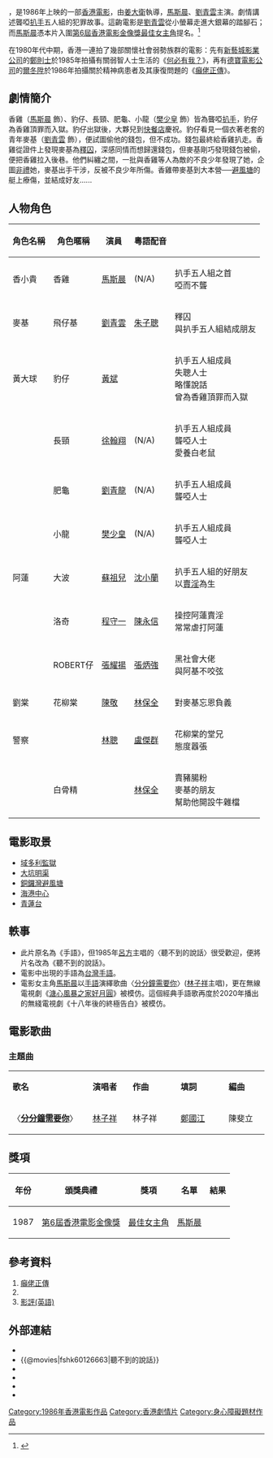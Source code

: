 {{Infobox Film
| name               = 聽不到的說話
| original_name      = ''{{lang|en|Silent Love}}''
| image              = Silent Love DVD cover.jpg
| caption            = 《聽不到的說話》海報
| director           = [[姜大衛|姜大衛]]
| producer           = [[洪金寶|洪金寶]]
| producer_2         = 葉輝煌
| writer             = [[邵國華|邵國華]]、[[岸西|岸西]]
| 動作指導            = [[陳全|陳全]]、[[元華|元華]]
| starring           = [[馬斯晨|馬斯晨]]<br>[[劉青雲|劉青雲]]
| music              = {{lang|en|The Melody Bank}}
| maintheme          = 〈[[分分鐘需要你|分分鐘需要你]]〉／[[林子祥|林子祥]]
| cinematography     = [[陳沛佳|陳沛佳]]
| editing            = [[余燦峰|余燦峰]]、[[余馬趙|余馬趙]]
| production_company = [[德寶電影公司|德寶電影公司]]
| distributor        = [[寰亞電影|寰亞電影發行有限公司 (香港)]]
| released           = {{HKG-1959}}：{{film date|1986|3|6}}
| runtime            = 91 分鐘
| country            = {{英屬香港電影}}
| language           = [[粵語|粵語]]
| awards             = 
| budget             = 
| gross              = [[HK$|HK$]] 5,173,730.00<ref>{{cite web |url=http://www.boxofficecn.com/hkboxoffice1986 |title=1986 香港票房 |publisher=中國電影票房榜|access-date=2021-05-28 |archive-date=2020-01-05 |archive-url=https://web.archive.org/web/20200105120923/http://www.boxofficecn.com/hkboxoffice1986 |dead-url=yes }}</ref>
| amg_id             = 121088
| imdb_id            = tt0126663
| preceded_by        = 
| followed_by        = 
}}

{{engname|《聽不到的說話》|''Silent Love''}}，是1986年上映的一部[[香港電影|香港電影]]，由[[姜大衛|姜大衛]]執導，[[馬斯晨|馬斯晨]]、[[劉青雲|劉青雲]]主演。劇情講述聾啞[[扒手|扒手]]五人組的犯罪故事。這齣電影是[[劉青雲|劉青雲]]從小螢幕走進大銀幕的踏腳石；而[[馬斯晨|馬斯晨]]憑本片入圍[[第6屆香港電影金像獎|第6屆香港電影金像獎]][[香港電影金像獎最佳女主角|最佳女主角]]提名。<ref>{{cite web| url=http://www.hkfaa.com/winnerlist06.html |title=第6屆香港電影金像獎提名及得獎名單|publisher=[[香港電影金像獎|香港電影金像獎]]|accessdate=2021-05-04|archive-url=https://web.archive.org/web/20210308110414/http://www.hkfaa.com/winnerlist06.html|archive-date=2021-03-08|dead-url=no}}</ref>

在1980年代中期，香港一連拍了幾部關懷社會弱勢族群的電影：先有[[新藝城影業公司|新藝城影業公司]]的[[鄭則士|鄭則士]]於1985年拍攝有關弱智人士生活的《[[何必有我？|何必有我？]]》，再有[[德寶電影公司|德寶電影公司]]的[[爾冬陞|爾冬陞]]於1986年拍攝關於精神病患者及其康復問題的《[[癲佬正傳|癲佬正傳]]》。

== 劇情簡介 ==
香雞（[[馬斯晨|馬斯晨]] 飾）、豹仔、長頸、肥龜、小龍（[[樊少皇|樊少皇]] 飾）皆為聾啞[[扒手|扒手]]，豹仔為香雞頂罪而入獄。豹仔出獄後，大夥兒到[[快餐店|快餐店]]慶祝。豹仔看見一個衣著老套的青年麥基（[[劉青雲|劉青雲]] 飾），便試圖偷他的錢包，但不成功。錢包最終給香雞扒走。香雞從證件上發現麥基為[[釋囚|釋囚]]，深感同情而想歸還錢包，但麥基剛巧發現錢包被偷，便把香雞拉入後巷。他們糾纏之間，一批與香雞等人為敵的不良少年發現了她，企圖[[非禮|非禮]]她，麥基出手干涉，反被不良少年所傷。香雞帶麥基到大本營──[[避風塘|避風塘]]的艇上療傷，並結成好友......

== 人物角色 ==
{| class="wikitable" 
|- 
! 角色名稱 || 角色暱稱 || 演員 || 粵語配音 ||
|- 
| 香小貴 || 香雞 || [[馬斯晨|馬斯晨]] || (N/A) || 扒手五人組之首<br>啞而不聾
|- 
| 麥基 || 飛仔基 || [[劉青雲|劉青雲]] || [[朱子聰|朱子聰]] || 釋囚<br>與扒手五人組結成朋友
|- 
| 黃大球 || 豹仔 || [[黃斌|黃斌]] ||  || 扒手五人組成員<br>失聰人士<br>略懂說話<br>曾為香雞頂罪而入獄
|- 
|  || 長頸 || [[徐翰翔|徐翰翔]] || (N/A) || 扒手五人組成員<br>聾啞人士<br>愛養白老鼠
|- 
|  || 肥龜 || [[劉青龍|劉青龍]] || (N/A) || 扒手五人組成員<br>聾啞人士
|- 
|  || 小龍 || [[樊少皇|樊少皇]] || (N/A) || 扒手五人組成員<br>聾啞人士
|- 
| 阿蓮 || 大波 || [[蘇祖兒|蘇祖兒]] || [[沈小蘭|沈小蘭]] || 扒手五人組的好朋友<br>以[[賣淫|賣淫]]為生
|-
|  || 洛奇 || [[程守一|程守一]] || [[陳永信|陳永信]]   || 操控阿蓮賣淫<BR>常常虐打阿蓮
|- 
|  || ROBERT仔 || [[張耀揚|張耀揚]] || [[張炳強|張炳強]] || 黑社會大佬<br>與阿基不咬弦
|-
| 劉棠 || 花柳棠 || [[陳敬|陳敬]] || [[林保全|林保全]] || 對麥基忘恩負義
|-
| 警察 ||  || [[林聰|林聰]] || [[盧傑群|盧傑群]] || 花柳棠的堂兄<br>態度囂張
|-
|  || 白骨精 ||  || [[林保全|林保全]] || 賣豬腸粉<br>麥基的朋友<br>幫助他開設牛雜檔
|}

== 電影取景 ==
* [[域多利監獄|域多利監獄]]
* [[大坑明渠|大坑明渠]]
* [[銅鑼灣避風塘|銅鑼灣避風塘]]
* [[海港中心|海港中心]]
* [[青蓮台|青蓮台]]

== 軼事 ==
* 此片原名為《手語》，但1985年[[呂方|呂方]]主唱的〈聽不到的說話〉很受歡迎，便將片名改為《聽不到的說話》。
* 電影中出現的手語為[[台灣手語|台灣手語]]。
* 電影女主角[[馬斯晨|馬斯晨]]以[[手語|手語]]演繹歌曲〈[[分分鐘需要你|分分鐘需要你]]〉([[林子祥|林子祥]]主唱)，更在無線電視劇《[[溏心風暴之家好月圓|溏心風暴之家好月圓]]》被模仿。這個經典手語歌再度於2020年播出的無綫電視劇《十八年後的終極告白》被模仿。

== 電影歌曲 ==
=== 主題曲 ===
{|class="wikitable" style="text-align:center;width:50%"
|- style="width:100%; background:grey; color:snow"
|style="width:20%"|'''歌名'''||style="width:10%"|'''演唱者'''||style="width:12%"|'''作曲'''||style="width:12%"|'''填詞'''||style="width:10%"|'''編曲'''
|-
| 〈'''[[分分鐘需要你|分分鐘需要你]]'''〉 || [[林子祥|林子祥]] || 林子祥 || [[鄭國江|鄭國江]] || 陳斐立
|}

== 獎項 ==
{|class="wikitable"
!年份!!頒獎典禮!!獎項!!名單!!結果
|-
|1987
|[[第6屆香港電影金像獎|第6屆香港電影金像獎]]
|[[香港電影金像獎最佳女主角|最佳女主角]]||[[馬斯晨|馬斯晨]]||{{nom}}

|}

== 參考資料 ==
{{reflist}}
#[[癲佬正傳|癲佬正傳]]
#{{youtube|MSk8M0p8gq4|《聽不到的說話》預告}}
#[http://www.brns.com/pages4/drama229.html 影評(英語)] {{Wayback|url=http://www.brns.com/pages4/drama229.html |date=20080704082213 }}

== 外部連結 ==
*{{hkmdb title|6776|聽不到的說話}}
*{{@movies|fshk60126663|聽不到的說話}}
*{{douban|title=聽不到的說話}}
*{{Mtime|35899|聽不到的說話}}
*{{Amg movie|121088|聽不到的說話}}
*{{imdb title|0126663|聽不到的說話}}

{{劉青雲}}
[[Category:1986年香港電影作品|Category:1986年香港電影作品]]
[[Category:香港劇情片|Category:香港劇情片]]
[[Category:身心障礙題材作品|Category:身心障礙題材作品]]